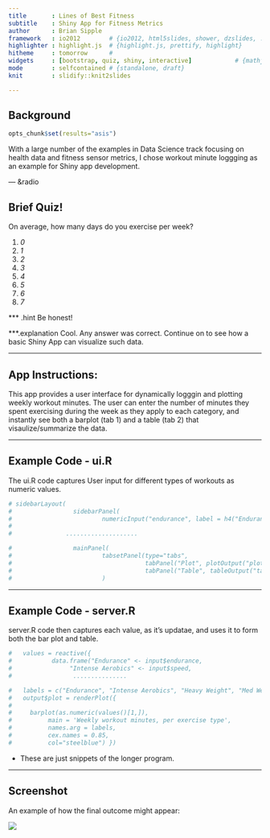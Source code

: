 ```yaml
---
title       : Lines of Best Fitness
subtitle    : Shiny App for Fitness Metrics     
author      : Brian Sipple      
framework   : io2012        # {io2012, html5slides, shower, dzslides, ...}
highlighter : highlight.js  # {highlight.js, prettify, highlight}
hitheme     : tomorrow      # 
widgets     : [bootstrap, quiz, shiny, interactive]            # {mathjax, quiz, bootstrap}
mode        : selfcontained # {standalone, draft}
knit        : slidify::knit2slides

---  
```


## Background
```r
opts_chunk$set(results="asis")

```

With a large number of the examples in Data Science track focusing on health data and fitness sensor metrics, I chose workout minute loggging as an example for Shiny app development. 

--- &radio

## Brief Quiz!

On average, how many days do you exercise per week?

1. _0_
2. _1_
3. _2_
4. _3_
5. _4_
6. _5_
7. _6_
8. _7_

*** .hint 
Be honest!

***.explanation 
Cool. Any answer was correct. Continue on to see how a basic Shiny App can visualize such data.

---

## App Instructions: 

This app provides a user interface for dynamically logggin and plotting weekly workout minutes. The user can enter the number of minutes they spent exercising during the week as they apply to each category, and instantly see both a barplot (tab 1) and a table (tab 2) that visaulize/summarize the data. 

---

## Example Code - ui.R

The ui.R code captures User input for different types of workouts as numeric values.

```r
# sidebarLayout(
#                 sidebarPanel(
#                         numericInput("endurance", label = h4("Endurance Aerobics"), value = 0, min=0, max=200, step=1),
#
#               ....................

```

```r

#                 mainPanel(
#                         tabsetPanel(type="tabs",
#                                     tabPanel("Plot", plotOutput("plot")),
#                                     tabPanel("Table", tableOutput("table"))
#                         )

```

---

## Example Code - server.R

server.R code then captures each value, as it's updatae, and uses it to form both the bar plot and table. 

```r
#   values = reactive({
#           data.frame("Endurance" <- input$endurance, 
#                "Intense Aerobics" <- input$speed, 
#                 ...............
```

```r
#   labels = c("Endurance", "Intense Aerobics", "Heavy Weight", "Med Weight", "Flex", "Other")
#   output$plot = renderPlot({
#          
#     barplot(as.numeric(values()[1,]),
#          main = 'Weekly workout minutes, per exercise type',
#          names.arg = labels,
#          cex.names = 0.85,
#          col="steelblue") })

```
- These are just snippets of the longer program.

--- 

## Screenshot

An example of how the final outcome might appear:

<img src="./assets/img/plot.png" />








